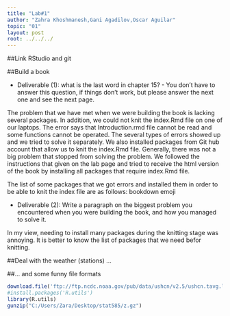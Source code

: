 ```yaml
---
title: "Lab#1"
author: "Zahra Khoshmanesh,Gani Agadilov,Oscar Aguilar"
topic: "01"
layout: post
root: ../../../
---
```

##Link RStudio and git

##Build a book

* Deliverable (1): what is the last word in chapter 15? - You don't have to answer this question, if things don't work, but please answer the next one and see the next page.

The problem that we have met when we were building the book is lacking several packages. 
In addition, we could not knit the index.Rmd file on one of our laptops. The error says that
 Introduction.rmd file cannot be read and some functions cannot be operated. The several types
 of errors showed up and we tried to solve it separately. We also installed packages from 
Git hub account that allow us to knit the index.Rmd file. Generally, there was not a big problem that  stopped from solving the problem. We followed the instructions that given on the lab page and tried to receive the html version of the book by installing all packages that require index.Rmd file.

The list of some packages that we got errors and installed them in order to be able to knit the index file are as follows:
bookdown
emoji



* Deliverable (2): Write a paragraph on the biggest problem you encountered when you were building the book, and how you managed to solve it.

In my view, needing to install many packages during the knitting stage was annoying. 
It is better to know the list of packages that we need befor knitting.

##Deal with the weather (stations) ...



##... and some funny file formats

```r
download.file('ftp://ftp.ncdc.noaa.gov/pub/data/ushcn/v2.5/ushcn.tavg.latest.raw.tar.gz', "C:/Users/Zara/Desktop/stat585/z.gz", method = "auto", quiet=FALSE)
#install.packages('R.utils')
library(R.utils)
gunzip("C:/Users/Zara/Desktop/stat585/z.gz")
```
